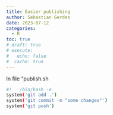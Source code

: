 ```yaml
---
title: Easier publishing
author: Sebastian Gerdes
date: 2023-07-12
categories:
  - R
toc: true
# draft: true
# execute: 
#   echo: false
#  cache: true
---
```


In file "publish.sh
```bash
#!   /bin/bash -e
system('git add .')
system('git commit -m "some changes"')
system('git push')
```
